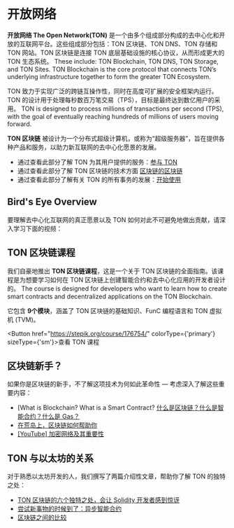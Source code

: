 
# 开放网络

**开放网络 The Open Network(TON)** 是一个由多个组成部分构成的去中心化和开放的互联网平台。这些组成部分包括：TON 区块链、TON DNS、TON 存储和 TON 网站。TON 区块链是连接 TON 底层基础设施的核心协议，从而形成更大的 TON 生态系统。 These include: TON Blockchain, TON DNS, TON Storage, and TON Sites. TON Blockchain is the core protocol that connects TON’s underlying infrastructure together to form the greater TON Ecosystem.

TON 致力于实现广泛的跨链互操作性，同时在高度可扩展的安全框架内运行。TON 的设计用于处理每秒数百万笔交易（TPS），目标是最终达到数亿用户的采用。 TON is designed to process millions of transactions per second (TPS), with the goal of eventually reaching hundreds of millions of users moving forward.

**TON 区块链** 被设计为一个分布式超级计算机，或称为“超级服务器”，旨在提供各种产品和服务，以助力新互联网的去中心化愿景的发展。

- 通过查看此部分了解 TON 为其用户提供的服务：[参与 TON](/participate/)
- 通过查看此部分了解 TON 区块链的技术方面 [区块链的区块链](/learn/overviews/ton-blockchain)
- 通过查看此部分了解有关 TON 的所有事务的发展：[开始使用](/develop/overview)

## Bird's Eye Overview

要理解去中心化互联网的真正愿景以及 TON 如何对此不可避免地做出贡献，请深入学习下面的视频：

<Player url="https://www.youtube.com/watch?v=XgzHmV_nnpY" />

## TON 区块链课程

我们自豪地推出 **TON 区块链课程**，这是一个关于 TON 区块链的全面指南。该课程是为想要学习如何在 TON 区块链上创建智能合约和去中心化应用的开发者设计的。 The course is designed for developers who want to learn how to create smart contracts and decentralized applications on the TON Blockchain.

它包含 **9个模块**，涵盖了 TON 区块链的基础知识、FunC 编程语言和 TON 虚拟机 (TVM)。

<Button href="https://stepik.org/course/176754/" colorType={'primary'} sizeType={'sm'}>查看 TON 课程</Button>

## 区块链新手？

如果你是区块链的新手，不了解这项技术为何如此革命性 — 考虑深入了解这些重要内容：

- \[What is Blockchain? What is a Smart Contract? [什么是区块链？什么是智能合约？什么是 Gas？](https://blog.ton.org/what_is_blockchain)
- [在荒岛上，区块链如何帮助你](https://talkol.medium.com/why-decentralized-consensus-blockchain-is-good-for-business-5ff263468210)
- [\[YouTube\] 加密网络及其重要性](https://youtu.be/2wxtiNgXBaU)

## TON 与以太坊的关系

对于熟悉以太坊开发的人，我们撰写了两篇介绍性文章，帮助你了解 TON 的独特之处：

- [TON 区块链的六个独特之处，会让 Solidity 开发者感到惊讶](https://blog.ton.org/six-unique-aspects-of-ton-blockchain-that-will-surprise-solidity-developers)
- [尝试新事物的时候到了：异步智能合约](https://telegra.ph/Its-time-to-try-something-new-Asynchronous-smart-contracts-03-25)
- [区块链之间的比较](https://ton.org/comparison_of_blockchains.pdf)
